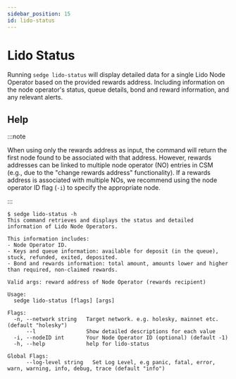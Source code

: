 ```yaml
---
sidebar_position: 15
id: lido-status
---
```


# Lido Status

Running `sedge lido-status` will display detailed data for a single Lido Node Operator based on the provided rewards address. 
Including information on the node operator's status, queue details, bond and reward information, and any relevant alerts.

## Help

:::note

When using only the rewards address as input, the command will return the first node found to be associated with that address. 
However, rewards addresses can be linked to multiple node operator (NO) entries in CSM (e.g., due to the "change rewards address" functionality). 
If a rewards address is associated with multiple NOs, we recommend using the node operator ID flag (```-i```) to specify the appropriate node.

:::

```
$ sedge lido-status -h
This command retrieves and displays the status and detailed information of Lido Node Operators. 

This information includes:
- Node Operator ID.
- Keys and queue information: available for deposit (in the queue), stuck, refunded, exited, deposited.
- Bond and rewards information: total amount, amounts lower and higher than required, non-claimed rewards.

Valid args: reward address of Node Operator (rewards recipient)

Usage:
  sedge lido-status [flags] [args]

Flags:
  -n, --network string   Target network. e.g. holesky, mainnet etc. (default "holesky")
      --l                Show detailed descriptions for each value
  -i, --nodeID int       Your Node Operator ID (optional) (default -1)
  -h, --help             help for lido-status

Global Flags:
      --log-level string   Set Log Level, e.g panic, fatal, error, warn, warning, info, debug, trace (default "info")
```
